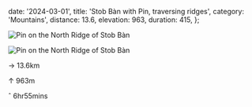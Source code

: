   date: '2024-03-01',
  title: 'Stob Bàn with Pin, traversing ridges',
  category: 'Mountains',
  distance: 13.6,
  elevation: 963,
  duration: 415,
};

<img
  src='/img/stobbanwithpin/IMG_5801.jpeg'
  alt='Pin on the North Ridge of Stob Bàn'
  className='max-w-sm rounded-md mb-8'
/>

![Pin on the North Ridge of Stob Bàn](/img/stobbanwithpin/IMG_5801.jpeg)

<p>&rarr; 13.6km</p>
<p>&uarr; 963m</p>
<p>&circ; 6hr55mins</p>
